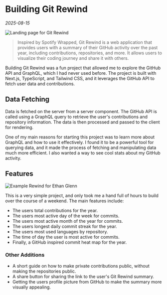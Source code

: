 
# Building Git Rewind

_2025-08-15_

<Image
    src="/blog/git-rewind/home-page.png"
    alt="Landing page for Git Rewind"
    width={600}
    height={400}
    className="mx-auto rounded-lg mb-8"
/>

> Inspired by Spotify Wrapped, Git Rewind is a web application that provides users with a summary of their GitHub activity over the past year, including contributions, repositories, and more. It allows users to visualize their coding journey and share it with others.

Building Git Rewind was a fun project that allowed me to explore the GitHub API and GraphQL, which I had never used before. The project is built with Next.js, TypeScript, and Tailwind CSS, and it leverages the GitHub API to fetch user data and contributions.

## Data Fetching

Data is fetched on the server from a server component. The GitHub API is called using a GraphQL query to retrieve the user's contributions and repository information. The data is then processed and passed to the client for rendering.

One of my main reasons for starting this project was to learn more about GraphQL and how to use it effectively. I found it to be a powerful tool for querying data, and it made the process of fetching and manipulating data much more efficient. I also wanted a way to see cool stats about my GitHub activity.

## Features

<Image
    src="/blog/git-rewind/example-rewind.png"
    alt="Example Rewind for Ethan Glenn"
    width={600}
    height={400}
    className="mx-auto rounded-lg mb-8 mt-4"
/>

This is a very simple project, and only took me a hand full of hours to build over the course of a weekend. The main features include:

- The users total contributions for the year.
- The users most active day of the week for commits.
- The users most active month of the year for commits.
- The users longest daily commit streak for the year.
- The users most used languages by repository.
- The time of day the user is most active for commits.
- Finally, a GitHub inspired commit heat map for the year.

### Other Additions

- A short guide on how to make private contributions public, without making the repositories public.
- A share button for sharing the link to the user's Git Rewind summary.
- Getting the users profile picture from GitHub to make the summary more visually appealing.
